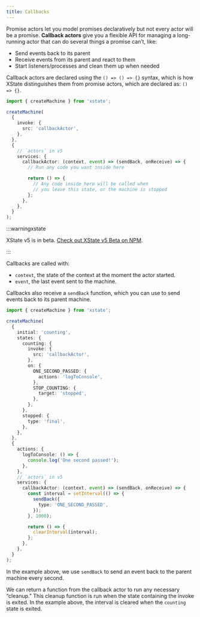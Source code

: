 ```yaml
---
title: Callbacks
---
```


<!-- Needs technical review -->

<!-- deps: ["actors", "promise-actors"] -->

Promise actors let you model promises declaratively but not every actor will be a promise. **Callback actors** give you a flexible API for managing a long-running actor that can do several things a promise can’t, like:

- Send events back to its parent
- Receive events from its parent and react to them
- Start listeners/processes and clean them up when needed

Callback actors are declared using the `() => () => {}` syntax, which is how XState distinguishes them from promise actors, which are declared as: `() => {}`.

```ts
import { createMachine } from 'xstate';

createMachine(
  {
    invoke: {
      src: 'callbackActor',
    },
  },
  {
    // `actors` in v5
    services: {
      callbackActor: (context, event) => (sendBack, onReceive) => {
        // Run any code you want inside here

        return () => {
          // Any code inside here will be called when
          // you leave this state, or the machine is stopped
        };
      },
    },
  }
);
```

:::warningxstate

XState v5 is in beta. [Check out XState v5 Beta on NPM](https://www.npmjs.com/package/xstate/v/5.0.0-beta.13).

:::

Callbacks are called with:

- `context`, the state of the context at the moment the actor started.
- `event`, the last event sent to the machine.

Callbacks also receive a `sendBack` function, which you can use to send events back to its parent machine.

```ts
import { createMachine } from 'xstate';

createMachine(
  {
    initial: 'counting',
    states: {
      counting: {
        invoke: {
          src: 'callbackActor',
        },
        on: {
          ONE_SECOND_PASSED: {
            actions: 'logToConsole',
          },
          STOP_COUNTING: {
            target: 'stopped',
          },
        },
      },
      stopped: {
        type: 'final',
      },
    },
  },
  {
    actions: {
      logToConsole: () => {
        console.log('One second passed!');
      },
    },
    // `actors` in v5
    services: {
      callbackActor: (context, event) => (sendBack, onReceive) => {
        const interval = setInterval(() => {
          sendBack({
            type: 'ONE_SECOND_PASSED',
          });
        }, 1000);

        return () => {
          clearInterval(interval);
        };
      },
    },
  }
);
```

In the example above, we use `sendBack` to send an event back to the parent machine every second.

We can return a function from the callback actor to run any necessary “cleanup.” This cleanup function is run when the state containing the invoke is exited. In the example above, the interval is cleared when the `counting` state is exited.
